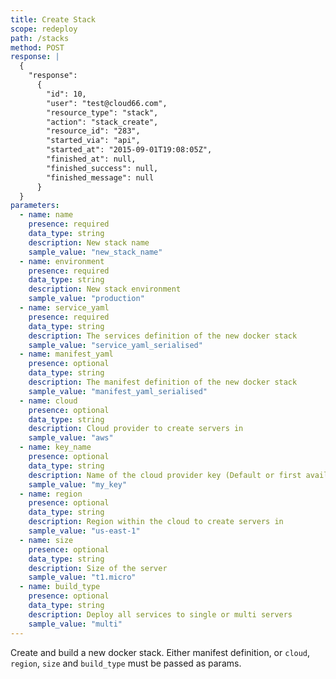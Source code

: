 ```yaml
---
title: Create Stack
scope: redeploy
path: /stacks
method: POST
response: |
  {
    "response":
      {
        "id": 10,
        "user": "test@cloud66.com",
        "resource_type": "stack",
        "action": "stack_create",
        "resource_id": "283",
        "started_via": "api",
        "started_at": "2015-09-01T19:08:05Z",
        "finished_at": null,
        "finished_success": null,
        "finished_message": null
      }
  }
parameters:
  - name: name
    presence: required
    data_type: string
    description: New stack name
    sample_value: "new_stack_name"
  - name: environment
    presence: required
    data_type: string
    description: New stack environment
    sample_value: "production"
  - name: service_yaml
    presence: required
    data_type: string
    description: The services definition of the new docker stack
    sample_value: "service_yaml_serialised"
  - name: manifest_yaml
    presence: optional
    data_type: string
    description: The manifest definition of the new docker stack
    sample_value: "manifest_yaml_serialised"
  - name: cloud
    presence: optional
    data_type: string
    description: Cloud provider to create servers in
    sample_value: "aws"
  - name: key_name
    presence: optional
    data_type: string
    description: Name of the cloud provider key (Default or first available key for the cloud if not specified)
    sample_value: "my_key"
  - name: region
    presence: optional
    data_type: string
    description: Region within the cloud to create servers in
    sample_value: "us-east-1"
  - name: size
    presence: optional
    data_type: string
    description: Size of the server
    sample_value: "t1.micro"
  - name: build_type
    presence: optional
    data_type: string
    description: Deploy all services to single or multi servers
    sample_value: "multi"
---
```


Create and build a new docker stack. Either manifest definition, or `cloud`, `region`, `size` and `build_type` must be passed as params.